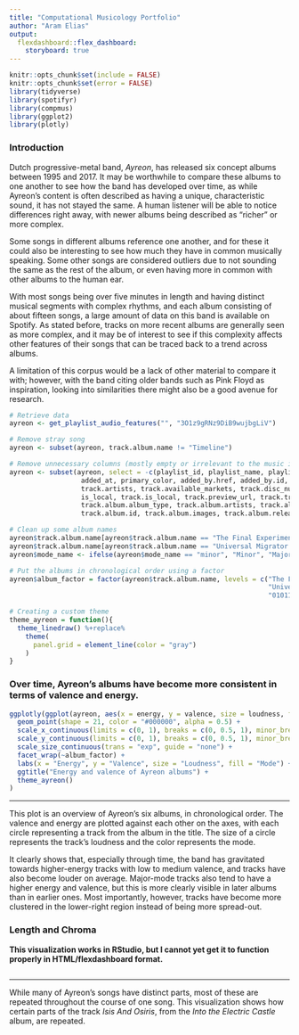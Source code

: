 ```yaml
---
title: "Computational Musicology Portfolio"
author: "Aram Elias"
output:
  flexdashboard::flex_dashboard:
    storyboard: true
---
```


```r
knitr::opts_chunk$set(include = FALSE)
knitr::opts_chunk$set(error = FALSE)
library(tidyverse)
library(spotifyr)
library(compmus)
library(ggplot2)
library(plotly)
```

### Introduction

Dutch progressive-metal band, *Ayreon*, has released six concept albums between 1995 and 2017. It may be worthwhile to compare these albums to one another to see how the band has developed over time, as while Ayreon's content is often described as having a unique, characteristic sound, it has not stayed the same. A human listener will be able to notice differences right away, with newer albums being described as "richer" or more complex.

Some songs in different albums reference one another, and for these it could also be interesting to see how much they have in common musically speaking. Some other songs are considered outliers due to not sounding the same as the rest of the album, or even having more in common with other albums to the human ear.

With most songs being over five minutes in length and having distinct musical segments with complex rhythms, and each album consisting of about fifteen songs, a large amount of data on this band is available on Spotify. As stated before, tracks on more recent albums are generally seen as more complex, and it may be of interest to see if this complexity affects other features of their songs that can be traced back to a trend across albums.

A limitation of this corpus would be a lack of other material to compare it with; however, with the band citing older bands such as Pink Floyd as inspiration, looking into similarities there might also be a good avenue for research.

```r
# Retrieve data
ayreon <- get_playlist_audio_features("", "3O1z9gRNz9DiB9wujbgLiV")

# Remove stray song
ayreon <- subset(ayreon, track.album.name != "Timeline")

# Remove unnecessary columns (mostly empty or irrelevant to the music itself)
ayreon <- subset(ayreon, select = -c(playlist_id, playlist_name, playlist_img, playlist_owner_name, playlist_owner_id,
                  added_at, primary_color, added_by.href, added_by.id, added_by.type, added_by.uri, added_by.external_urls.spotify,
                  track.artists, track.available_markets, track.disc_number, track.episode, track.explicit,
                  is_local, track.is_local, track.preview_url, track.track, track.type, video_thumbnail.url, mode,
                  track.album.album_type, track.album.artists, track.album.available_markets, track.album.href,
                  track.album.id, track.album.images, track.album.release_date_precision, track.album.type))

# Clean up some album names
ayreon$track.album.name[ayreon$track.album.name == "The Final Experiment (Special Edition)"] <- "The Final Experiment"
ayreon$track.album.name[ayreon$track.album.name == "Universal Migrator Pt.1 & 2"] <- "Universal Migrator"
ayreon$mode_name <- ifelse(ayreon$mode_name == "minor", "Minor", "Major")

# Put the albums in chronological order using a factor
ayreon$album_factor = factor(ayreon$track.album.name, levels = c("The Final Experiment", "Into The Electric Castle",
                                                                 "Universal Migrator", "The Human Equation",
                                                                 "01011001", "The Source"))
```

```r
# Creating a custom theme
theme_ayreon = function(){
  theme_linedraw() %+replace%
    theme(
      panel.grid = element_line(color = "gray")
    )
}
```

### Over time, Ayreon's albums have become more consistent in terms of valence and energy.

```r
ggplotly(ggplot(ayreon, aes(x = energy, y = valence, size = loudness, fill = mode_name)) +
  geom_point(shape = 21, color = "#000000", alpha = 0.5) +
  scale_x_continuous(limits = c(0, 1), breaks = c(0, 0.5, 1), minor_breaks = NULL) +
  scale_y_continuous(limits = c(0, 1), breaks = c(0, 0.5, 1), minor_breaks = NULL) +
  scale_size_continuous(trans = "exp", guide = "none") +
  facet_wrap(~album_factor) +
  labs(x = "Energy", y = "Valence", size = "Loudness", fill = "Mode") +
  ggtitle("Energy and valence of Ayreon albums") +
  theme_ayreon()
)
```

***

This plot is an overview of Ayreon's six albums, in chronological order. The valence and energy are plotted against each other on the axes, with each circle representing a track from the album in the title. The size of a circle represents the track's loudness and the color represents the mode.

It clearly shows that, especially through time, the band has gravitated towards higher-energy tracks with low to medium valence, and tracks have also become louder on average. Major-mode tracks also tend to have a higher energy and valence, but this is more clearly visible in later albums than in earlier ones. Most importantly, however, tracks have become more clustered in the lower-right region instead of being more spread-out.

### Length and Chroma

**This visualization works in RStudio, but I cannot yet get it to function properly in HTML/flexdashboard format.**

```r

```

***

While many of Ayreon's songs have distinct parts, most of these are repeated throughout the course of one song. This visualization shows how certain parts of the track *Isis And Osiris*, from the *Into the Electric Castle* album, are repeated.